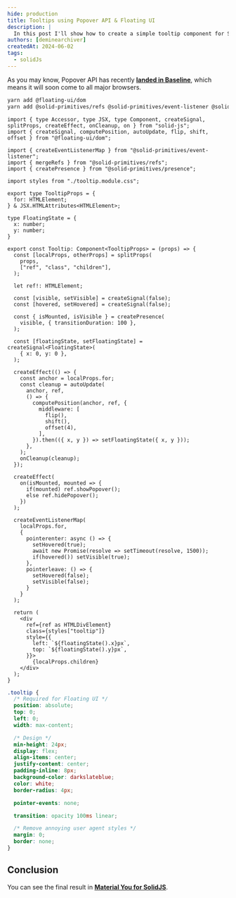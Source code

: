 ```yaml
---
hide: production
title: Tooltips using Popover API & Floating UI
description: |
  In this post I'll show how to create a simple tooltip component for SolidJS using the Popover API and the FloatingUI library
authors: [deminearchiver]
createdAt: 2024-06-02
tags:
  - solidJs
---
```


As you may know, Popover API has recently [**landed in Baseline**](https://web.dev/blog/popover-api), which means it will soon come to all major browsers.

```bash
yarn add @floating-ui/dom
yarn add @solid-primitives/refs @solid-primitives/event-listener @solid-primitives/presence
```

```tsx title="tooltip.tsx"
import { type Accessor, type JSX, type Component, createSignal, splitProps, createEffect, onCleanup, on } from "solid-js";
import { createSignal, computePosition, autoUpdate, flip, shift, offset } from "@floating-ui/dom";

import { createEventListenerMap } from "@solid-primitives/event-listener";
import { mergeRefs } from "@solid-primitives/refs";
import { createPresence } from "@solid-primitives/presence";

import styles from "./tooltip.module.css";

export type TooltipProps = {
  for: HTMLElement;
} & JSX.HTMLAttributes<HTMLElement>;

type FloatingState = {
  x: number;
  y: number;
}

export const Tooltip: Component<TooltipProps> = (props) => {
  const [localProps, otherProps] = splitProps(
    props,
    ["ref", "class", "children"],
  );

  let ref!: HTMLElement;

  const [visible, setVisible] = createSignal(false);
  const [hovered, setHovered] = createSignal(false);

  const { isMounted, isVisible } = createPresence(
    visible, { transitionDuration: 100 },
  );

  const [floatingState, setFloatingState] = createSignal<FloatingState>(
    { x: 0, y: 0 },
  );

  createEffect(() => {
    const anchor = localProps.for;
    const cleanup = autoUpdate(
      anchor, ref,
      () => {
        computePosition(anchor, ref, {
          middleware: [
            flip(),
            shift(),
            offset(4),
          ],
        }).then(({ x, y }) => setFloatingState({ x, y }));
      },
    );
    onCleanup(cleanup);
  });

  createEffect(
    on(isMounted, mounted => {
      if(mounted) ref.showPopover();
      else ref.hidePopover();
    })
  );

  createEventListenerMap(
    localProps.for,
    {
      pointerenter: async () => {
        setHovered(true);
        await new Promise(resolve => setTimeout(resolve, 1500));
        if(hovered()) setVisible(true);
      },
      pointerleave: () => {
        setHovered(false);
        setVisible(false);
      }
    }
  );

  return (
    <div
      ref={ref as HTMLDivElement}
      class={styles["tooltip"]}
      style={{
        left: `${floatingState().x}px`,
        top: `${floatingState().y}px`,
      }}>
        {localProps.children}
    </div>
  );
}
```

```css title="tooltip.module.css"
.tooltip {
  /* Required for Floating UI */
  position: absolute;
  top: 0;
  left: 0;
  width: max-content;

  /* Design */
  min-height: 24px;
  display: flex;
  align-items: center;
  justify-content: center;
  padding-inline: 8px;
  background-color: darkslateblue;
  color: white;
  border-radius: 4px;

  pointer-events: none;

  transition: opacity 100ms linear;

  /* Remove annoying user agent styles */
  margin: 0;
  border: none;
}
```


## Conclusion

You can see the final result in [**Material You for SolidJS**](/showcase/material-solid).
